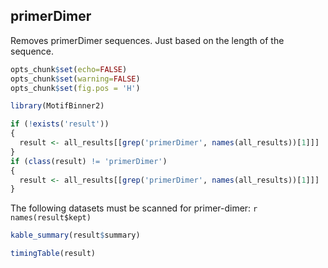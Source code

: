 ## primerDimer

Removes primerDimer sequences. Just based on the length of the sequence.

```r
opts_chunk$set(echo=FALSE)
opts_chunk$set(warning=FALSE)
opts_chunk$set(fig.pos = 'H')

library(MotifBinner2)

if (!exists('result'))
{
  result <- all_results[[grep('primerDimer', names(all_results))[1]]]
}
if (class(result) != 'primerDimer')
{
  result <- all_results[[grep('primerDimer', names(all_results))[1]]]
}
```

The following datasets must be scanned for primer-dimer:
`r names(result$kept)`

```r
kable_summary(result$summary)

timingTable(result)
```

